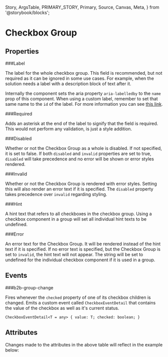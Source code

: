   Story,
  ArgsTable,
  PRIMARY_STORY,
  Primary,
  Source,
  Canvas,
  Meta,
} from '@storybook/blocks';


<Meta of={CheckboxGroupStories} />

# Checkbox Group

<Canvas columns={3} withSource="open" withToolbar={false}>
  <Story id="components-form-checkbox-group--story-010-default" />
</Canvas>

## Properties

###Label

The label for the whole checkbox group. This field is recommended, but not required as it can
be ignored in some use cases. For example, when the solution needs a label with a description block of text after it.

Internally the component sets the aria property `aria-labelledby` to the `name` prop of this component. When using a
custom label, remember to set that same name to the `id` of the label. For more information you can see [this link](https://developer.mozilla.org/en-US/docs/Web/Accessibility/ARIA/Attributes/aria-labelledby).

###Required

Adds an asterisk at the end of the label to signify that the field is required. This would not perform any
validation, is just a style addition.

###Disabled

Whether or not the Checkbox Group as a whole is disabled. If not specified, it is set to false.
If both `disabled` and `invalid` properties are set to true, `disabled` will take precedence and no
error will be shown or error styles rendered.

###Invalid

Whether or not the Checkbox Group is rendered with error styles. Setting this will also render an
error text if it is specified. The `disabled` property takes precedence over `invalid` regarding styling.

###Hint

A hint text that refers to all checkboxes in the checkbox group.
Using a checkbox component in a group will set all individual hint texts to be undefined.

###Error

An error text for the Checkbox Group. It will be rendered instead of the hint text if it is specified.
If no error text is specified, but the Checkbox Group is set to `invalid`, the hint text will
not appear. The string will be set to undefined for the individual checkbox component if it is used in a group.

## Events

###b2b-group-change

Fires whenever the `checked` property of one of its checkbox children is changed.
Emits a custom event called `CheckboxEventDetail` that contains the value of the checkbox
as well as it's current status.

`CheckboxEventDetail<T = any> {
  value: T;
  checked: boolean;
}`

## Attributes

<ArgsTable story={PRIMARY_STORY} />
Changes made to the attributes in the above table will reflect in the example below:
<Primary />
